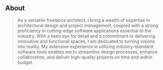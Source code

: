 ## About

> As a versatile freelance architect, I bring a wealth of expertise in architectural design and project management, coupled with a strong proficiency in cutting-edge software applications essential to the industry. With a keen eye for detail and a commitment to delivering innovative and functional spaces, I am dedicated to turning visions into reality. My extensive experience in utilizing industry-standard software tools enables me to streamline design processes, enhance collaboration, and deliver high-quality projects on time and within budget.